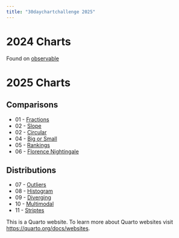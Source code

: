 ```yaml
---
title: "30daychartchallenge 2025"
---
```


# 2024 Charts

Found on [observable](https://observablehq.com/collection/@ericws/30daychartchallenge2024)

# 2025 Charts

## Comparisons

- 01 - [Fractions](charts/01fractions/01fractions.qmd)
- 02 - [Slope](charts/02slope/02slope.qmd)
- 02 - [Circular](charts/03circular/03circular.qmd)
- 04 - [Big or Small](charts/04big-or-small/04big-or-small.qmd)
- 05 - [Rankings](charts/05rankings/05rankings.qmd)
- 06 - [Florence Nightingale](charts/06florence-nightingale/06florence-nightingale.qmd)


## Distributions
- 07 - [Outliers](charts/07outliers/07outliers.qmd)
- 08 - [Histogram](charts/08histogram/08histogram.qmd)
- 09 - [Diverging](/charts/09diverging/09diverging.qmd)
- 10 - [Multimodal](/charts/10multimodal/10multimodal.qmd)
- 11 - [Striptes](/charts/11stripes/11stripes.qmd)




This is a Quarto website.
To learn more about Quarto websites visit <https://quarto.org/docs/websites>.
